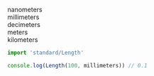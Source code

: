 
<Nav root='../../' selected="standard/Length" />

nanometers <br />
millimeters <br />
decimeters <br />
meters <br />
kilometers <br />

```typescript
import 'standard/Length'

console.log(Length(100, millimeters)) // 0.1
```